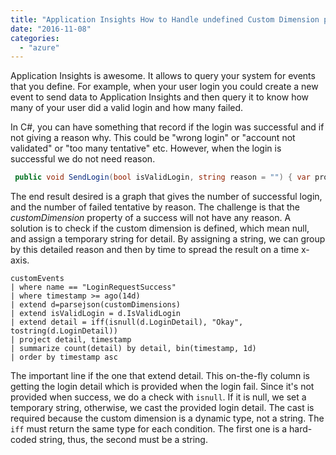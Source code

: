 ```yaml
---
title: "Application Insights How to Handle undefined Custom Dimension property"
date: "2016-11-08"
categories: 
  - "azure"
---
```


Application Insights is awesome. It allows to query your system for events that you define. For example, when your user login you could create a new event to send data to Application Insights and then query it to know how many of your user did a valid login and how many failed.

In C\#, you can have something that record if the login was successful and if not giving a reason why. This could be "wrong login" or "account not validated" or "too many tentative" etc. However, when the login is successful we do not need reason. 

```csharp
 public void SendLogin(bool isValidLogin, string reason = "") { var properties = new Dictionary<string, string> { {"IsValidLogin" , isValidLogin.ToString()} ,{"LoginDetail" , reason} }; this.telemetry.TrackEvent("LoginRequestSuccess", properties); } 
```

The end result desired is a graph that gives the number of successful login, and the number of failed tentative by reason. The challenge is that the _customDimension_ property of a success will not have any reason. A solution is to check if the custom dimension is defined, which mean null, and assign a temporary string for detail. By assigning a string, we can group by this detailed reason and then by time to spread the result on a time x-axis.

```
customEvents 
| where name == "LoginRequestSuccess" 
| where timestamp >= ago(14d) 
| extend d=parsejson(customDimensions) 
| extend isValidLogin = d.IsValidLogin 
| extend detail = iff(isnull(d.LoginDetail), "Okay", tostring(d.LoginDetail)) 
| project detail, timestamp 
| summarize count(detail) by detail, bin(timestamp, 1d) 
| order by timestamp asc 
``` 

The important line if the one that extend detail. This on-the-fly column is getting the login detail which is provided when the login fail. Since it's not provided when success, we do a check with `isnull`. If it is null, we set a temporary string, otherwise, we cast the provided login detail. The cast is required because the custom dimension is a dynamic type, not a string. The `iff` must return the same type for each condition. The first one is a hard-coded string, thus, the second must be a string.
